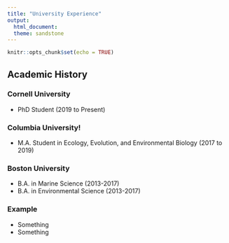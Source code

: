 ---
title: "University Experience"
output: 
  html_document:
  theme: sandstone
---
  
```{r setup, include=FALSE}
knitr::opts_chunk$set(echo = TRUE)
```

## Academic History {.tabset .tabset-fade .tabset-pills}

### Cornell University 

- PhD Student (2019 to Present)

### Columbia University!

- M.A. Student in Ecology, Evolution, and Environmental Biology (2017 to 2019)


### Boston University 

- B.A. in Marine Science (2013-2017)
- B.A. in Environmental Science (2013-2017)

### Example

- Something 
- Something